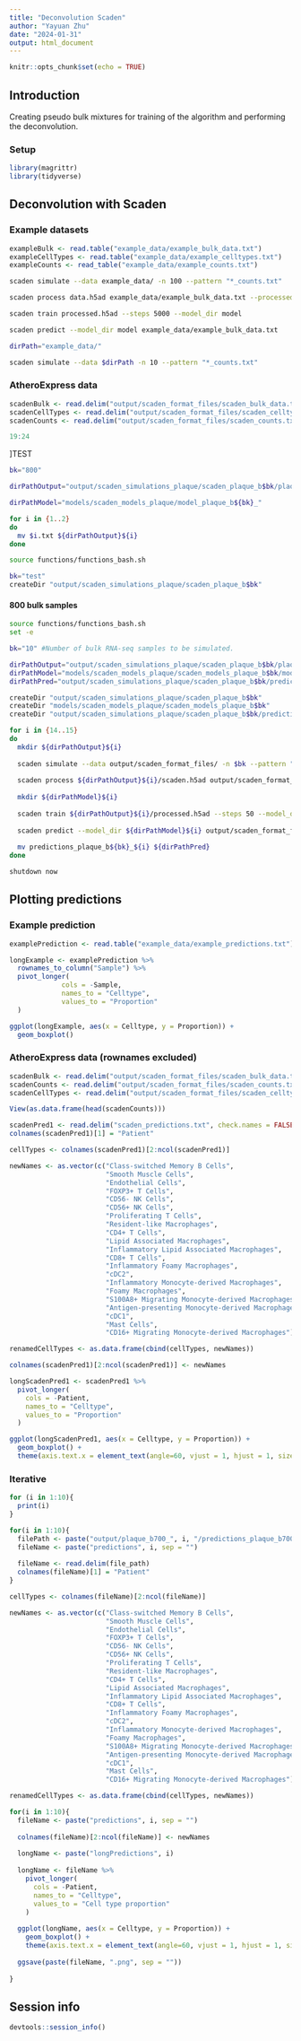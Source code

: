 ```yaml
---
title: "Deconvolution Scaden"
author: "Yayuan Zhu"
date: "2024-01-31"
output: html_document
---
```


```r
knitr::opts_chunk$set(echo = TRUE)
```

## Introduction

Creating pseudo bulk mixtures for training of the algorithm and performing the deconvolution.

### Setup

```r
library(magrittr)
library(tidyverse)
```

## Deconvolution with Scaden

### Example datasets

```r
exampleBulk <- read.table("example_data/example_bulk_data.txt")
exampleCellTypes <- read.table("example_data/example_celltypes.txt")
exampleCounts <- read_table("example_data/example_counts.txt")
```

```bash
scaden simulate --data example_data/ -n 100 --pattern "*_counts.txt"

scaden process data.h5ad example_data/example_bulk_data.txt --processed_path example_data/processed.h5ad

scaden train processed.h5ad --steps 5000 --model_dir model

scaden predict --model_dir model example_data/example_bulk_data.txt
```

```bash
dirPath="example_data/"

scaden simulate --data $dirPath -n 10 --pattern "*_counts.txt"
```

### AtheroExpress data

```r
scadenBulk <- read.delim("output/scaden_format_files/scaden_bulk_data.txt")
scadenCellTypes <- read.delim("output/scaden_format_files/scaden_celltypes.txt")
scadenCounts <- read.delim("output/scaden_format_files/scaden_counts.txt")

19:24
```

]TEST

```bash
bk="800"

dirPathOutput="output/scaden_simulations_plaque/scaden_plaque_b$bk/plaque_b${bk}_"

dirPathModel="models/scaden_models_plaque/model_plaque_b${bk}_"

for i in {1..2}
do
  mv $i.txt ${dirPathOutput}${i}
done
```

```bash
source functions/functions_bash.sh

bk="test"
createDir "output/scaden_simulations_plaque/scaden_plaque_b$bk"
```

#### 800 bulk samples

```bash
source functions/functions_bash.sh
set -e

bk="10" #Number of bulk RNA-seq samples to be simulated.

dirPathOutput="output/scaden_simulations_plaque/scaden_plaque_b$bk/plaque_b${bk}_"
dirPathModel="models/scaden_models_plaque/scaden_models_plaque_b$bk/model_plaque_b${bk}_"
dirPathPred="output/scaden_simulations_plaque/scaden_plaque_b$bk/predictions"

createDir "output/scaden_simulations_plaque/scaden_plaque_b$bk"
createDir "models/scaden_models_plaque/scaden_models_plaque_b$bk"
createDir "output/scaden_simulations_plaque/scaden_plaque_b$bk/predictions"

for i in {14..15}
do
  mkdir ${dirPathOutput}${i}
  
  scaden simulate --data output/scaden_format_files/ -n $bk --pattern "*_counts.txt" --out ${dirPathOutput}${i}
  
  scaden process ${dirPathOutput}${i}/scaden.h5ad output/scaden_format_files/scaden_bulk_data.txt --processed_path ${dirPathOutput}${i}/processed.h5ad
  
  mkdir ${dirPathModel}${i}
  
  scaden train ${dirPathOutput}${i}/processed.h5ad --steps 50 --model_dir ${dirPathModel}${i}
  
  scaden predict --model_dir ${dirPathModel}${i} output/scaden_format_files/scaden_bulk_data.txt --outname predictions_plaque_b${bk}_${i}
  
  mv predictions_plaque_b${bk}_${i} ${dirPathPred}
done
```

```bash
shutdown now
```

## Plotting predictions

### Example prediction

```r
examplePrediction <- read.table("example_data/example_predictions.txt")

longExample <- examplePrediction %>%
  rownames_to_column("Sample") %>%
  pivot_longer(
             cols = -Sample,
             names_to = "Celltype",
             values_to = "Proportion"
  )

ggplot(longExample, aes(x = Celltype, y = Proportion)) +
  geom_boxplot()
```

### AtheroExpress data (rownames excluded)

```r
scadenBulk <- read.delim("output/scaden_format_files/scaden_bulk_data.txt")
scadenCounts <- read.delim("output/scaden_format_files/scaden_counts.txt")
scadenCellTypes <- read.delim("output/scaden_format_files/scaden_celltypes.txt")

View(as.data.frame(head(scadenCounts)))

scadenPred1 <- read.delim("scaden_predictions.txt", check.names = FALSE)
colnames(scadenPred1)[1] = "Patient"

cellTypes <- colnames(scadenPred1)[2:ncol(scadenPred1)]

newNames <- as.vector(c("Class-switched Memory B Cells",
                        "Smooth Muscle Cells",
                        "Endothelial Cells",
                        "FOXP3+ T Cells",
                        "CD56- NK Cells",
                        "CD56+ NK Cells",
                        "Proliferating T Cells",
                        "Resident-like Macrophages",
                        "CD4+ T Cells",
                        "Lipid Associated Macrophages",
                        "Inflammatory Lipid Associated Macrophages",
                        "CD8+ T Cells",
                        "Inflammatory Foamy Macrophages",
                        "cDC2",
                        "Inflammatory Monocyte-derived Macrophages",
                        "Foamy Macrophages",
                        "S100A8+ Migrating Monocyte-derived Macrophages",
                        "Antigen-presenting Monocyte-derived Macrophages",
                        "cDC1",
                        "Mast Cells",
                        "CD16+ Migrating Monocyte-derived Macrophages"))

renamedCellTypes <- as.data.frame(cbind(cellTypes, newNames))

colnames(scadenPred1)[2:ncol(scadenPred1)] <- newNames

longScadenPred1 <- scadenPred1 %>%
  pivot_longer(
    cols = -Patient,
    names_to = "Celltype",
    values_to = "Proportion"
  )

ggplot(longScadenPred1, aes(x = Celltype, y = Proportion)) +
  geom_boxplot() +
  theme(axis.text.x = element_text(angle=60, vjust = 1, hjust = 1, size = 8))
```

### Iterative

```r
for (i in 1:10){
  print(i)
}

for(i in 1:10){
  filePath <- paste("output/plaque_b700_", i, "/predictions_plaque_b700_", i, ".txt", sep = "")
  fileName <- paste("predictions", i, sep = "")
  
  fileName <- read.delim(file_path)
  colnames(fileName)[1] = "Patient"
}

cellTypes <- colnames(fileName)[2:ncol(fileName)]

newNames <- as.vector(c("Class-switched Memory B Cells",
                        "Smooth Muscle Cells",
                        "Endothelial Cells",
                        "FOXP3+ T Cells",
                        "CD56- NK Cells",
                        "CD56+ NK Cells",
                        "Proliferating T Cells",
                        "Resident-like Macrophages",
                        "CD4+ T Cells",
                        "Lipid Associated Macrophages",
                        "Inflammatory Lipid Associated Macrophages",
                        "CD8+ T Cells",
                        "Inflammatory Foamy Macrophages",
                        "cDC2",
                        "Inflammatory Monocyte-derived Macrophages",
                        "Foamy Macrophages",
                        "S100A8+ Migrating Monocyte-derived Macrophages",
                        "Antigen-presenting Monocyte-derived Macrophages",
                        "cDC1",
                        "Mast Cells",
                        "CD16+ Migrating Monocyte-derived Macrophages"))

renamedCellTypes <- as.data.frame(cbind(cellTypes, newNames))

for(i in 1:10){
  fileName <- paste("predictions", i, sep = "")
  
  colnames(fileName)[2:ncol(fileName)] <- newNames
  
  longName <- paste("longPredictions", i)
  
  longName <- fileName %>%
    pivot_longer(
      cols = -Patient,
      names_to = "Celltype",
      values_to = "Cell type proportion"
    )
  
  ggplot(longName, aes(x = Celltype, y = Proportion)) +
    geom_boxplot() +
    theme(axis.text.x = element_text(angle=60, vjust = 1, hjust = 1, size = 8))
  
  ggsave(paste(fileName, ".png", sep = ""))
  
}
```

## Session info

```r
devtools::session_info()
```
